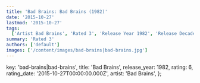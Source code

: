 ```yaml
---
title: 'Bad Brains: Bad Brains (1982)'
date: '2015-10-27'
lastmod: '2015-10-27'
tags:
  ['Artist Bad Brains', 'Rated 3', 'Release Year 1982', 'Release Decade 1980']
summary: 'Rated 3'
authors: ['default']
images: ['/content/images/bad-brains|bad-brains.jpg']
---
```


  key: 'bad-brains|bad-brains',
  title: 'Bad Brains',
  release_year: 1982,
  rating: 6,
  rating_date: '2015-10-27T00:00:00.000Z',
  artist: 'Bad Brains',
};

<MusicRating data={data} />
